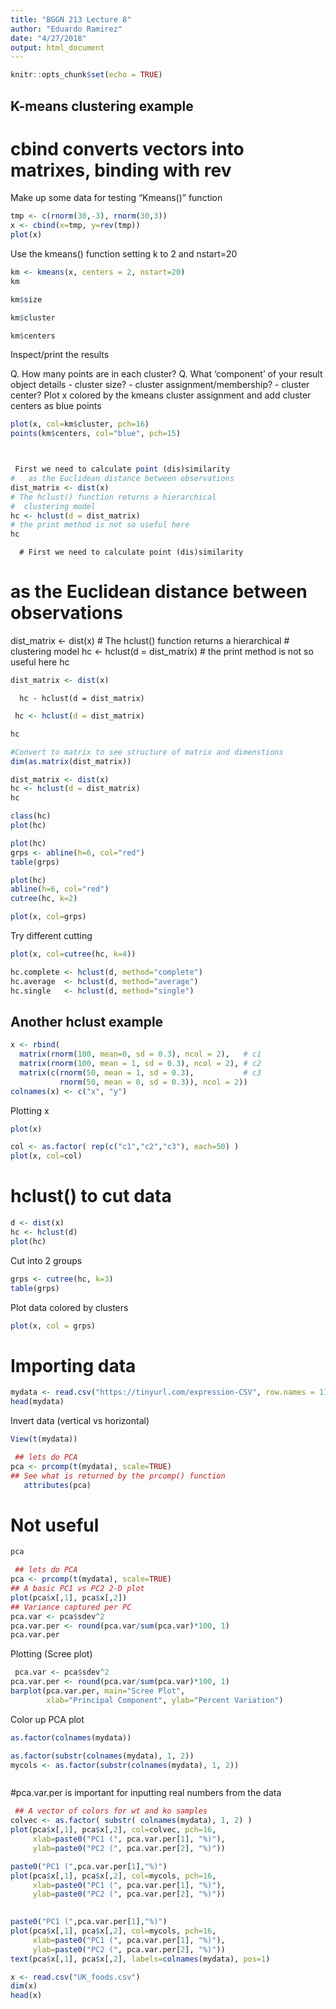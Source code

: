 ```yaml
---
title: "BGGN 213 Lecture 8"
author: "Eduardo Ramirez"
date: "4/27/2018"
output: html_document
---
```


```r
knitr::opts_chunk$set(echo = TRUE)
```

## K-means clustering example
# cbind converts vectors into matrixes, binding with rev
Make up some data for testing "Kmeans()" function

```r
tmp <- c(rnorm(30,-3), rnorm(30,3))
x <- cbind(x=tmp, y=rev(tmp))
plot(x)
```

Use the kmeans() function setting k to 2 and nstart=20
```r
km <- kmeans(x, centers = 2, nstart=20)
km
```
```r
km$size
```
```r
km$cluster
```
```r
km$centers
```

Inspect/print the results

Q. How many points are in each cluster?
Q. What ‘component’ of your result object details
      - cluster size?
      - cluster assignment/membership?
      - cluster center?
Plot x colored by the kmeans cluster assignment and
      add cluster centers as blue points
```r
plot(x, col=km$cluster, pch=16)
points(km$centers, col="blue", pch=15)




```
```r
 First we need to calculate point (dis)similarity
#   as the Euclidean distance between observations
dist_matrix <- dist(x)
# The hclust() function returns a hierarchical
#  clustering model
hc <- hclust(d = dist_matrix)
# the print method is not so useful here
hc
```
      # First we need to calculate point (dis)similarity
#   as the Euclidean distance between observations
dist_matrix <- dist(x)
# The hclust() function returns a hierarchical
#  clustering model
hc <- hclust(d = dist_matrix)
# the print method is not so useful here
hc
```r
dist_matrix <- dist(x)
```
      
      hc - hclust(d = dist_matrix)
```r
 hc <- hclust(d = dist_matrix)
```
```r
hc
```
```r
#Convert to matrix to see structure of matrix and dimenstions
dim(as.matrix(dist_matrix))
```
```r
dist_matrix <- dist(x)
hc <- hclust(d = dist_matrix)
hc
```
```r
class(hc)
plot(hc)
```
```r
plot(hc)
grps <- abline(h=6, col="red")
table(grps)
```
```r
plot(hc)
abline(h=6, col="red")
cutree(hc, k=2)
```
```r
plot(x, col=grps)
```
Try different cutting
```r
plot(x, col=cutree(hc, k=4))
```
```r
hc.complete <- hclust(d, method="complete")
hc.average  <- hclust(d, method="average")
hc.single   <- hclust(d, method="single")
```
## Another hclust example
```r
x <- rbind(
  matrix(rnorm(100, mean=0, sd = 0.3), ncol = 2),   # c1
  matrix(rnorm(100, mean = 1, sd = 0.3), ncol = 2), # c2
  matrix(c(rnorm(50, mean = 1, sd = 0.3),           # c3
           rnorm(50, mean = 0, sd = 0.3)), ncol = 2))
colnames(x) <- c("x", "y")

```
Plotting x
```r
plot(x)
```
```r
col <- as.factor( rep(c("c1","c2","c3"), each=50) )
plot(x, col=col)
```
# hclust() to cut data
```r
d <- dist(x)
hc <- hclust(d)
plot(hc)
```
Cut into 2 groups
```r
grps <- cutree(hc, k=3)
table(grps)
```
Plot data colored by clusters
```r
plot(x, col = grps)
```
# Importing data
```r
mydata <- read.csv("https://tinyurl.com/expression-CSV", row.names = 1)
head(mydata)
```
Invert data (vertical vs horizontal)
```r
View(t(mydata))
```

```r
 ## lets do PCA
pca <- prcomp(t(mydata), scale=TRUE)
## See what is returned by the prcomp() function
   attributes(pca)
```
# Not useful
```r
pca
```

```r
 ## lets do PCA
pca <- prcomp(t(mydata), scale=TRUE)
## A basic PC1 vs PC2 2-D plot
plot(pca$x[,1], pca$x[,2])
## Variance captured per PC
pca.var <- pca$sdev^2
pca.var.per <- round(pca.var/sum(pca.var)*100, 1)
pca.var.per
```
Plotting (Scree plot)
```r
 pca.var <- pca$sdev^2
pca.var.per <- round(pca.var/sum(pca.var)*100, 1)
barplot(pca.var.per, main="Scree Plot",
        xlab="Principal Component", ylab="Percent Variation")
```
Color up PCA plot
```r
as.factor(colnames(mydata))
```

```r
as.factor(substr(colnames(mydata), 1, 2))
mycols <- as.factor(substr(colnames(mydata), 1, 2))
```
```r

```
#pca.var.per is important for inputting real numbers from the data
```r
 ## A vector of colors for wt and ko samples
colvec <- as.factor( substr( colnames(mydata), 1, 2) )
plot(pca$x[,1], pca$x[,2], col=colvec, pch=16,
     xlab=paste0("PC1 (", pca.var.per[1], "%)"),
     ylab=paste0("PC2 (", pca.var.per[2], "%)"))
```

```r
paste0("PC1 (",pca.var.per[1],"%)")
plot(pca$x[,1], pca$x[,2], col=mycols, pch=16,
     xlab=paste0("PC1 (", pca.var.per[1], "%)"),
     ylab=paste0("PC2 (", pca.var.per[2], "%)"))
   
```
```r
paste0("PC1 (",pca.var.per[1],"%)")
plot(pca$x[,1], pca$x[,2], col=mycols, pch=16,
     xlab=paste0("PC1 (", pca.var.per[1], "%)"),
     ylab=paste0("PC2 (", pca.var.per[2], "%)"))
text(pca$x[,1], pca$x[,2], labels=colnames(mydata), pos=1)
```

```r
x <- read.csv("UK_foods.csv")
dim(x)
head(x)
```

